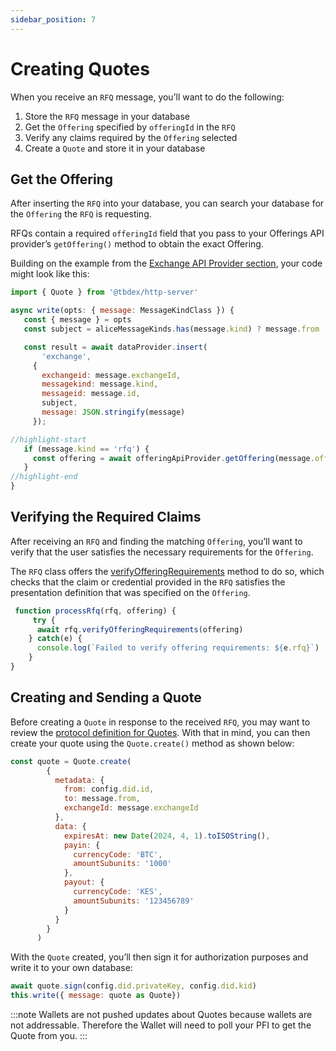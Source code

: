 ```yaml
---
sidebar_position: 7
---
```


# Creating Quotes

When you receive an `RFQ` message, you’ll want to do the following:

1. Store the `RFQ` message in your database
2. Get the `Offering` specified by `offeringId` in the `RFQ`
3. Verify any claims required by the `Offering` selected
4. Create a `Quote` and store it in your database


## Get the Offering

After inserting the `RFQ` into your database, you can search your database for the `Offering` the `RFQ` is requesting. 

RFQs contain a required `offeringId` field that you pass to your Offerings API provider’s `getOffering()` method to obtain the exact Offering. 

Building on the example from the [Exchange API Provider section](/docs/tbdex/pfi/anatomy-of-a-pfi), your code might look like this:


```js
import { Quote } from '@tbdex/http-server'

async write(opts: { message: MessageKindClass }) {
   const { message } = opts
   const subject = aliceMessageKinds.has(message.kind) ? message.from : message.to

   const result = await dataProvider.insert(
       'exchange',
     {
       exchangeid: message.exchangeId,
       messagekind: message.kind,
       messageid: message.id,
       subject,
       message: JSON.stringify(message)
     });

//highlight-start
   if (message.kind == 'rfq') {
     const offering = await offeringApiProvider.getOffering(message.offeringId)
   }
//highlight-end
}
```



## Verifying the Required Claims

After receiving an `RFQ` and finding the matching `Offering`, you’ll want to verify that the user satisfies the necessary requirements for the `Offering`. 

The `RFQ` class offers the [verifyOfferingRequirements](/docs/tbdex/api-reference/tbdex-js/protocol/classes/Rfq#verifyofferingrequirements) method to do so, which checks that the claim or credential provided in the `RFQ` satisfies the presentation definition that was specified on the `Offering`. 

```js
 function processRfq(rfq, offering) {
     try {
      await rfq.verifyOfferingRequirements(offering)
    } catch(e) {
      console.log(`Failed to verify offering requirements: ${e.rfq}`)
    }
}
```

## Creating and Sending a Quote

Before creating a `Quote` in response to the received `RFQ`, you may want to review the [protocol definition for Quotes](https://github.com/TBD54566975/tbdex/tree/main/specs/protocol#quote). 
With that in mind, you can then create your quote using the `Quote.create()` method as shown below:

```js
const quote = Quote.create(
        {
          metadata: {
            from: config.did.id,
            to: message.from,
            exchangeId: message.exchangeId
          },
          data: {
            expiresAt: new Date(2024, 4, 1).toISOString(),
            payin: {
              currencyCode: 'BTC',
              amountSubunits: '1000'
            },
            payout: {
              currencyCode: 'KES',
              amountSubunits: '123456789'
            }
          }
        }
      )
```

With the `Quote` created, you’ll then sign it for authorization purposes and write it to your own database:


```js
await quote.sign(config.did.privateKey, config.did.kid)
this.write({ message: quote as Quote})
```


:::note
Wallets are not pushed updates about Quotes because wallets are not addressable. 
Therefore the Wallet will need to poll your PFI to get the Quote from you.
:::